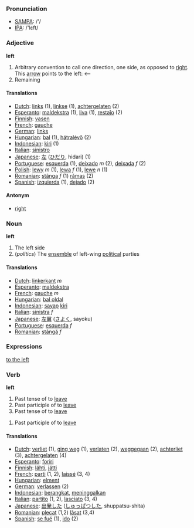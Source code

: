 === Pronunciation ===
*[[w:SAMPA|SAMPA]]: /'/
*[[w:IPA|IPA]]: /'lεft/

=== Adjective ===

'''left'''

# Arbitrary convention to call one direction, one side, as opposed to [[right]]. This [[arrow]] points to the left: <--
# Remaining

==== Translations ====

*[[Dutch]]: [[links]] (1), [[linkse]] (1), [[achtergelaten]] (2)
*[[Esperanto]]: [[maldekstra]] (1), [[liva]] (1), [[restaĵo]] (2)
*[[Finnish]]: [[vasen]]
*[[French]]: [[gauche]]
*[[German]]: [[links]]
*[[Hungarian]]: [[bal]] (1), [[hátralévő]] (2)
*[[Indonesian]]: [[kiri]] (1)
*[[Italian]]: [[sinistro]]
*[[Japanese]]: [[左]] ([[ひだり]], hidari) (1)
*[[Portuguese]]: [[esquerda]] (1), [[deixado]] ''m'' (2), [[deixada]] ''f'' (2)
*[[Polish]]: [[lewy]] ''m'' (1), [[lewa]] ''f'' (1), [[lewe]] ''n'' (1)
*[[Romanian]]: [[stânga]] ''f'' (1) [[rămas]] (2)
*[[Spanish]]: [[izquierda]] (1), [[dejado]] (2)

==== Antonym ====

*[[right]]

=== Noun ===

'''left'''

# The left side
# (''politics'') The [[ensemble]] of left-wing [[political]] parties

==== Translations ====

*[[Dutch]]: [[linkerkant]] ''m''
*[[Esperanto]]: [[maldekstra]]
*[[French]]: [[gauche]] ''m''
*[[Hungarian]]: [[bal oldal]]
*[[Indonesian]]: [[sayap]] [[kiri]]
*[[Italian]]: [[sinistra]] ''f''
*[[Japanese]]: [[左翼]] ([[さよく]], sayoku)
*[[Portuguese]]: [[esquerda]] ''f''
*[[Romanian]]: [[stângă]] ''f''

=== Expressions ===

[[to the left]]

=== Verb ===

'''left'''

#Past tense of to [[leave]]
#Past participle of to [[leave]]
#Past tense of to [[leave]]

#Past participle of to [[leave]]

==== Translations ====

*[[Dutch]]: [[verliet]] (1), [[ging weg]] (1), [[verlaten]] (2), [[weggegaan]] (2), [[achterliet]] (3), [[achtergelaten]] (4)
*[[Esperanto]]: [[foriri]]
*[[Finnish]]: [[lähti]], [[jätti]]
*[[French]]: [[parti]] (1, 2), [[laissé]] (3, 4)
*[[Hungarian]]: [[elment]]
*[[German]]: [[verlassen]] (2)
*[[Indonesian]]: [[angkat|berangkat]], [[tinggal|meninggalkan]]
*[[Italian]]: [[partito]] (1, 2), [[lasciato]] (3, 4)
*[[Japanese]]: [[出発]]した ([[しゅっぱつ]]した, shuppatsu-shita)
*[[Romanian]]: [[plecat]] (1,2) [[lăsat]] (3,4)
*[[Spanish]]: [[se fué]] (1), [[ido]] (2)